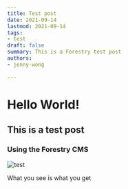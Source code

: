 ```yaml
---
title: Test post
date: 2021-09-14
lastmod: 2021-09-14
tags:
- test
draft: false
summary: This is a Forestry test post
authors:
- jenny-wong

---
```

# Hello World!

## This is a test post

### Using the Forestry CMS

![test](/public/static/images/canada/mountains.jpg)

What you see is what you get